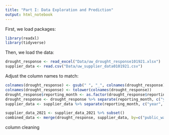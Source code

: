 ```yaml
---
title: "Part I: Data Exploration and Prediction"
output: html_notebook
---
```


First, we load packages:
```r
library(readxl)
library(tidyverse)
```

Then, we load the data:
```r
drought_response <- read_excel("Data/uw_drought_response101921.xlsx")
supplier_data <- read.csv("Data/uw_supplier_data0101921.csv")
```

Adjust the column names to match:
```r
colnames(drought_response) <- gsub(" ", "_", colnames(drought_response))
colnames(drought_response) <- tolower(colnames(drought_response))
drought_response$reporting_month <- as.factor(drought_response$reporting_month)
drought_response <- drought_response %>% separate(reporting_month, c("year", "month", "day"), "-")
supplier_data <- supplier_data %>% separate(reporting_month, c("year", "month", "day"), "-")

```

```r

supplier_data_2021 <- supplier_data_2021 %>% subset()
combined_data <- merge(drought_response, supplier_data, by=c("public_water_system_id", "reporting_month", "supplier_name", "county", "hydrologic_region", "climate_zone", "water_shortage_contingency_stage_invoked"), all.y = TRUE) 

```

column cleaning
```r


```

